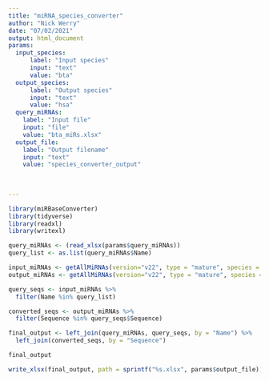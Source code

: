```yaml
---
title: "miRNA_species_converter"
author: "Nick Werry"
date: "07/02/2021"
output: html_document
params:
  input_species:
      label: "Input species"
      input: "text"
      value: "bta"
  output_species:
      label: "Output species"
      input: "text"
      value: "hsa"
  query_miRNAs:
    label: "Input file"
    input: "file"
    value: "bta_miRs.xlsx"
  output_file:
    label: "Output filename"
    input: "text"
    value: "species_converter_output"
    
    
    
---
```

```r
library(miRBaseConverter)
library(tidyverse)
library(readxl)
library(writexl)
```

```r
query_miRNAs <- (read_xlsx(params$query_miRNAs))
query_list <- as.list(query_miRNAs$Name)
```

```r
input_miRNAs <- getAllMiRNAs(version="v22", type = "mature", species = params$input_species)
output_miRNAs <- getAllMiRNAs(version="v22", type = "mature", species = params$output_species)
```

```r
query_seqs <- input_miRNAs %>%
  filter(Name %in% query_list)

converted_seqs <- output_miRNAs %>%
  filter(Sequence %in% query_seqs$Sequence)

final_output <- left_join(query_miRNAs, query_seqs, by = "Name") %>%
  left_join(converted_seqs, by = "Sequence")

final_output
```

```r
write_xlsx(final_output, path = sprintf("%s.xlsx", params$output_file))
```


